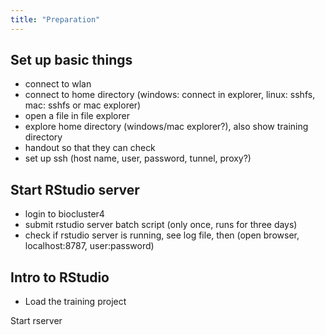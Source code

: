 ```yaml
---
title: "Preparation"
---
```


## Set up basic things

- connect to wlan
- connect to home directory (windows: connect in explorer, linux: sshfs, mac: sshfs or mac explorer)
- open a file in file explorer
- explore home directory (windows/mac explorer?), also show training directory
- handout so that they can check
- set up ssh (host name, user, password, tunnel, proxy?)

## Start RStudio server

- login to biocluster4
- submit rstudio server batch script (only once, runs for three days)
- check if rstudio server is running, see log file, then (open browser, localhost:8787, user:password)


## Intro to RStudio

- Load the training project

Start rserver


